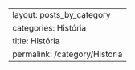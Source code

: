 ---
layout: posts_by_category
categories: História
title: História
permalink: /category/Historia
---